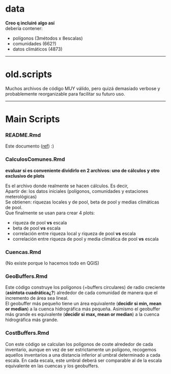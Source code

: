 # data
**Creo q incluiré algo así**  
debería contener:

- polígonos (3métodos x 8escalas)
- comunidades (662?)
- datos climáticos (4873)

---

# old.scripts
Muchos archivos de código MUY válido, pero quizá demasiado verbose y probablemente reorganizable para facilitar su futuro uso.

---

# Main Scripts
### README.Rmd
Este documento ([ref](https://imgs.xkcd.com/comics/self_description.png)) :)

### CalculosComunes.Rmd
**evaluar si es conveniente dividirlo en 2 archivos: uno de cálculos y otro exclusivo de plots**  

Es el archivo donde realmente se hacen cálculos. Es decir,  
Apartir de: los datos iniciales (polígonos, comunidades y estaciones meterológicas)  
Se obtienen: riquezas locales y de pool, beta de pool y medias climáticas de pool.  
Que finalmente se usan para crear 4 plots:

- riqueza de pool **vs** escala
- beta de pool **vs** escala
- correlación entre riqueza local y riqueza de pool **vs** escala
- correlación entre riqueza de pool y media climática de pool **vs** escala

### Cuencas.Rmd
(No existe porque lo hacemos todo en QGIS)

### GeoBuffers.Rmd
Este código construye los polígonos (=buffers circulares) de radio creciente (**asíntota cuadrática¿?**) alrededor de cada comunidad de manera que el incremento de área sea lineal.  
El geobuffer más pequeño tiene un área equivalente (**decidir si min, mean or median**) a la cuenca hidrográfica más pequeña. Asimismo el geobuffer más grande es equivalente (**decidir si max, mean or median**) a la cuenca hidrográfica más grande.

### CostBuffers.Rmd
Con este código se calculan los polígonos de coste alrededor de cada inventario, aunque en vez de ser estrictamente un polígono, recogemos aquellos inventarios a una distancia inferior al umbral determinado a cada escala. En cada escala, este umbral deberá ser comparable al de la escala equivalente en las cuencas y los geobuffers.
